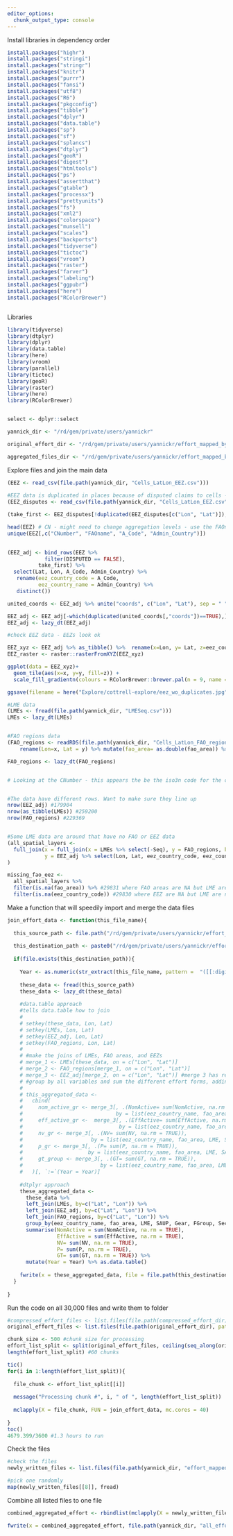 ```yaml
---
editor_options: 
  chunk_output_type: console
---
```

Install libraries in dependency order
```r
install.packages("highr")
install.packages("stringi")
install.packages("stringr")
install.packages("knitr")
install.packages("purrr")
install.packages("fansi")
install.packages("utf8")
install.packages("R6")
install.packages("pkgconfig")
install.packages("tibble")
install.packages("dplyr")
install.packages("data.table")
install.packages("sp")
install.packages("sf")
install.packages("splancs")
install.packages("dtplyr")
install.packages("geoR")
install.packages("digest")
install.packages("htmltools")
install.packages("ps")
install.packages("assertthat")
install.packages("gtable")
install.packages("processx")
install.packages("prettyunits")
install.packages("fs")
install.packages("xml2")
install.packages("colorspace")
install.packages("munsell")
install.packages("scales")
install.packages("backports")
install.packages("tidyverse")
install.packages("tictoc")
install.packages("vroom")
install.packages("raster")
install.packages("farver")
install.packages("labeling")
install.packages("ggpubr")
install.packages("here")
install.packages("RColorBrewer")



```

Libraries
```r

library(tidyverse)
library(dtplyr)
library(dplyr)
library(data.table)
library(here)
library(vroom)
library(parallel)
library(tictoc)
library(geoR)
library(raster)
library(here)
library(RColorBrewer)


select <- dplyr::select

yannick_dir <- "/rd/gem/private/users/yannickr"

original_effort_dir <- "/rd/gem/private/users/yannickr/effort_mapped_bycountry"

aggregated_files_dir <- "/rd/gem/private/users/yannickr/effort_mapped_by_country_aggregated/"

```

Explore files and join the main data
```r
(EEZ <- read_csv(file.path(yannick_dir, "Cells_LatLon_EEZ.csv"))) 
 
#EEZ data is duplicated in places because of disputed claims to cells - just going to take the first country listed
(EEZ_disputes <- read_csv(file.path(yannick_dir, "Cells_LatLon_EEZ.csv")) %>% filter(DISPUTED==TRUE))

(take_first <- EEZ_disputes[!duplicated(EEZ_disputes[c("Lon", "Lat")]),])

head(EEZ) # CN - might need to change aggregation levels - use the FAOname as the  Admin_Country aggregates EEZ that are under the same administrative country. 
unique(EEZ[,c("CNumber", "FAOname", "A_Code", "Admin_Country")])

     
(EEZ_adj <- bind_rows(EEZ %>% 
            filter(DISPUTED == FALSE),
          take_first) %>% 
  select(Lat, Lon, A_Code, Admin_Country) %>% 
   rename(eez_country_code = A_Code, 
          eez_country_name = Admin_Country) %>% 
   distinct())

united_coords <- EEZ_adj %>% unite("coords", c("Lon", "Lat"), sep = " ")

EEZ_adj <- EEZ_adj[-which(duplicated(united_coords[,"coords"])==TRUE),] %>% as.data.table() # remove duplicated EEZ records
EEZ_adj <- lazy_dt(EEZ_adj)

#check EEZ data - EEZs look ok

EEZ_xyz <- EEZ_adj %>% as_tibble() %>%  rename(x=Lon, y= Lat, z=eez_country_code) %>%  select(x,y,z)  
EEZ_raster <- raster::rasterFromXYZ(EEZ_xyz)

ggplot(data = EEZ_xyz)+
  geom_tile(aes(x=x, y=y, fill=z)) + 
  scale_fill_gradientn(colours = RColorBrewer::brewer.pal(n = 9, name = "Spectral"))

ggsave(filename = here("Explore/cottrell-explore/eez_wo_duplicates.jpg"), dpi=300, device = "jpg", width = 9, height = 5)

#LME data
(LMEs <- fread(file.path(yannick_dir, "LMESeq.csv")))
LMEs <- lazy_dt(LMEs)


#FAO regions data
(FAO_regions <- readRDS(file.path(yannick_dir, "Cells_LatLon_FAO_regions.rds")) %>% 
    rename(Lon=x, Lat = y) %>% mutate(fao_area= as.double(fao_area)) %>% as.data.table())

FAO_regions <- lazy_dt(FAO_regions)


# Looking at the CNumber - this appears the be the iso3n code for the country. This is often the name the same as the admin country but is different when the land masses are territories of other countries


#The data have different rows. Want to make sure they line up
nrow(EEZ_adj) #179904
nrow(as_tibble(LMEs)) #259200
nrow(FAO_regions) #229369


#Some LME data are around that have no FAO or EEZ data
(all_spatial_layers <- 
  full_join(x = full_join(x = LMEs %>% select(-Seq), y = FAO_regions, by = c("Lon", "Lat")), 
            y = EEZ_adj %>% select(Lon, Lat, eez_country_code, eez_country_name), by = c("Lon", "Lat")) %>% as_tibble()
)

missing_fao_eez <- 
  all_spatial_layers %>% 
  filter(is.na(fao_area)) %>% #29831 where FAO areas are NA but LME are not
  filter(is.na(eez_country_code)) #29830 where EEZ are NA but LME are not - this does not change depending on order. So there is one cell where the is LME data and EEZ data but not FAO area data


```

Make a function that will speedily import and merge the data files

```r

join_effort_data <- function(this_file_name){
  
  this_source_path <- file.path("/rd/gem/private/users/yannickr/effort_mapped_bycountry", this_file_name)
  
  this_destination_path <- paste0("/rd/gem/private/users/yannickr/effort_mapped_by_country_aggregated/", "aggregated_", this_file_name)
  
  if(file.exists(this_destination_path)){
    
    Year <- as.numeric(str_extract(this_file_name, pattern =  "([[:digit:]])+"))
    
    these_data <- fread(this_source_path)
    these_data <- lazy_dt(these_data)
    
    #data.table approach
    #tells data.table how to join
    # 
    # setkey(these_data, Lon, Lat)
    # setkey(LMEs, Lon, Lat)
    # setkey(EEZ_adj, Lon, Lat)
    # setkey(FAO_regions, Lon, Lat)
    # 
    # #make the joins of LMEs, FAO areas, and EEZs
    # merge_1 <- LMEs[these_data, on = c("Lon", "Lat")]
    # merge_2 <- FAO_regions[merge_1, on = c("Lon", "Lat")]
    # merge_3 <- EEZ_adj[merge_2, on = c("Lon", "Lat")] #merge 3 has retained the same number of rows
    # #group by all variables and sum the different effort forms, adding year at the end
    # 
    # this_aggregated_data <- 
    #   cbind(
    #     nom_active_gr <- merge_3[, .(NomActive= sum(NomActive, na.rm = TRUE)),
    #                              by = list(eez_country_name, fao_area, LME, SAUP, Gear, FGroup, Sector )][,"NomActive"],
    #     eff_active_gr <-  merge_3[, .(EffActive= sum(EffActive, na.rm = TRUE)), 
    #                               by = list(eez_country_name, fao_area, LME, SAUP, Gear, FGroup, Sector )][,"EffActive"],
    #     nv_gr <- merge_3[, .(NV= sum(NV, na.rm = TRUE)),
    #                      by = list(eez_country_name, fao_area, LME, SAUP, Gear, FGroup, Sector )][,"NV"],
    #     p_gr <- merge_3[, .(P= sum(P, na.rm = TRUE)), 
    #                     by = list(eez_country_name, fao_area, LME, SAUP, Gear, FGroup, Sector )][,"P"],
    #     gt_group <- merge_3[, .(GT= sum(GT, na.rm = TRUE)), 
    #                         by = list(eez_country_name, fao_area, LME, SAUP, Gear, FGroup, Sector )][,"GT"]
    #   )[, `:=`(Year = Year)]
    
    #dtplyr approach
    these_aggregated_data <-
      these_data %>%
      left_join(LMEs, by=c("Lat", "Lon")) %>%
      left_join(EEZ_adj, by=c("Lat", "Lon")) %>%
      left_join(FAO_regions, by=c("Lat", "Lon")) %>%
      group_by(eez_country_name, fao_area, LME, SAUP, Gear, FGroup, Sector) %>%
      summarise(NomActive = sum(NomActive, na.rm = TRUE),
                EffActive = sum(EffActive, na.rm = TRUE),
                NV= sum(NV, na.rm = TRUE),
                P= sum(P, na.rm = TRUE),
                GT= sum(GT, na.rm = TRUE)) %>%
      mutate(Year = Year) %>% as.data.table()
    
    fwrite(x = these_aggregated_data, file = file.path(this_destination_path))
  }
  
}


```

Run the code on all 30,000 files and write them to folder
```r
#compressed_effort_files <- list.files(file.path(compressed_effort_dir), full.names = TRUE)
original_effort_files <- list.files(file.path(original_effort_dir), pattern = ".csv")

chunk_size <- 500 #chunk size for processing
effort_list_split <- split(original_effort_files, ceiling(seq_along(original_effort_files)/chunk_size))
length(effort_list_split) #60 chunks

tic()
for(i in 1:length(effort_list_split)){
  
  file_chunk <- effort_list_split[[i]]
  
  message("Processing chunk #", i, " of ", length(effort_list_split))
  
  mclapply(X = file_chunk, FUN = join_effort_data, mc.cores = 40)
  
}
toc()
4679.399/3600 #1.3 hours to run
```


Check the files

```r
#check the files
newly_written_files <- list.files(file.path(yannick_dir, "effort_mapped_by_country_aggregated"), full.names = TRUE)

#pick one randomly 
map(newly_written_files[[8]], fread)
```

Combine all listed files to one file
```r

combined_aggregated_effort <- rbindlist(mclapply(X = newly_written_files, FUN = fread, mc.cores = 40))

fwrite(x = combined_aggregated_effort, file.path(yannick_dir, "all_effort_aggregated.csv"))

```

